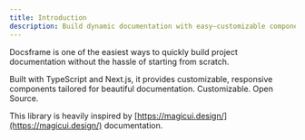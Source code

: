 ```yaml
---
title: Introduction
description: Build dynamic documentation with easy—customizable components and designs you can effortlessly integrate into your Next.js apps.
---
```


Docsframe is one of the easiest ways to quickly build project documentation without the hassle of starting from scratch.

Built with TypeScript and Next.js, it provides customizable, responsive components tailored for beautiful documentation. Customizable. Open Source.

This library is heavily inspired by [https://magicui.design/](https://magicui.design/) documentation.
